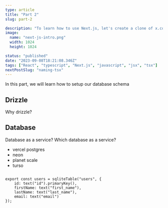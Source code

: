 ```yaml
---
type: article
title: "Part 2"
slug: part-2

description: "To learn how to use Next.js, let's create a clone of x.com."
image:
  name: "next-js-intro.png"
  width: 1024
  height: 1024

status: "published"
date: "2023-09-08T18:21:08.346Z"
tags: ["React", "typescript", "Next.js", "javascript", "jsx", "tsx"]
nextPostSlug: "naming-tsx"
---
```


In this part, we will learn how to setup our database schema

## Drizzle 

Why drizzle?

## Database

Database as a service?
Which database as a service?

* vercel postgres
* neon 
* planet scale
* turso 


```

export const users = sqliteTable("users", {
    id: text("id").primaryKey(),
    firstName: text("first_name"),
    lastName: text("last_name"),
    email: text("email")
});

```